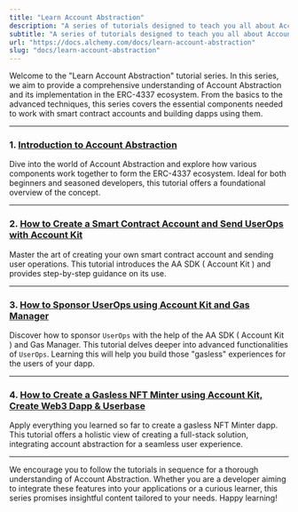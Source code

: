 ```yaml
---
title: "Learn Account Abstraction"
description: "A series of tutorials designed to teach you all about Account Abstraction and building dapps with smart contract accounts"
subtitle: "A series of tutorials designed to teach you all about Account Abstraction and building dapps with smart contract accounts"
url: "https://docs.alchemy.com/docs/learn-account-abstraction"
slug: "docs/learn-account-abstraction"
---
```


Welcome to the "Learn Account Abstraction" tutorial series. In this series, we aim to provide a comprehensive understanding of Account Abstraction and its implementation in the ERC-4337 ecosystem. From the basics to the advanced techniques, this series covers the essential components needed to work with smart contract accounts and building dapps using them.

***

### **1. [Introduction to Account Abstraction](/docs/introduction-to-account-abstraction)**

Dive into the world of Account Abstraction and explore how various components work together to form the ERC-4337 ecosystem. Ideal for both beginners and seasoned developers, this tutorial offers a foundational overview of the concept.

***

### **2. [How to Create a Smart Contract Account and Send UserOps with Account Kit](/docs/creating-a-smart-contract-account-and-sending-userops)**

Master the art of creating your own smart contract account and sending user operations. This tutorial introduces the AA SDK ( Account Kit ) and provides step-by-step guidance on its use.

***

### **3. [How to Sponsor UserOps using Account Kit and Gas Manager](/docs/how-to-sponsor-userops-using-aa-sdk-and-gas-manager)**

Discover how to sponsor `UserOps` with the help of the AA SDK ( Account Kit ) and Gas Manager. This tutorial delves deeper into advanced functionalities of `UserOps`. Learning this will help you build those "gasless" experiences for the users of your dapp.

***

### **4. [How to Create a Gasless NFT Minter using Account Kit, Create Web3 Dapp & Userbase](/docs/how-to-create-a-gasless-nft-minter-using-aa-sdk-create-web3-dapp-userbase)**

Apply everything you learned so far to create a gasless NFT Minter dapp. This tutorial offers a holistic view of creating a full-stack solution, integrating account abstraction for a seamless user experience.

***

We encourage you to follow the tutorials in sequence for a thorough understanding of Account Abstraction. Whether you are a developer aiming to integrate these features into your applications or a curious learner, this series promises insightful content tailored to your needs. Happy learning!

